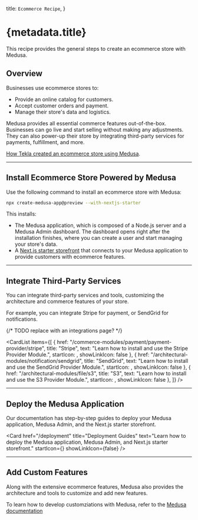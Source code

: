 
  title: `Ecommerce Recipe`,
}

# {metadata.title}

This recipe provides the general steps to create an ecommerce store with Medusa.

## Overview

Businesses use ecommerce stores to:

- Provide an online catalog for customers.
- Accept customer orders and payment.
- Manage their store's data and logistics.

Medusa provides all essential commerce features out-of-the-box. Businesses can go live and start selling without making any adjustments. They can also power-up their store by integrating third-party services for payments, fulfillment, and more.

<Note title="Related use-case">

[How Tekla created an ecommerce store using Medusa](https://medusajs.com/blog/tekla/).

</Note>

---

## Install Ecommerce Store Powered by Medusa

Use the following command to install an ecommerce store with Medusa:

```bash
npx create-medusa-app@preview --with-nextjs-starter
```

This installs:

- The Medusa application, which is composed of a Node.js server and a Medusa Admin dashboard. The dashboard opens right after the installation finishes, where you can create a user and start managing your store's data.
- A [Next.js starter storefront](../../nextjs-starter/page.mdx) that connects to your Medusa application to provide customers with ecommerce features.

---

## Integrate Third-Party Services

You can integrate third-party services and tools, customizing the architecture and commerce features of your store.

For example, you can integrate Stripe for payment, or SendGrid for notifications.

{/* TODO replace with an integrations page? */}

<CardList items={[
  {
    href: "/commerce-modules/payment/payment-provider/stripe",
    title: "Stripe",
    text: "Learn how to install and use the Stripe Provider Module.",
    startIcon: <PuzzleSolid />,
    showLinkIcon: false
  },
  {
    href: "/architectural-modules/notification/sendgrid",
    title: "SendGrid",
    text: "Learn how to install and use the SendGrid Provider Module.",
    startIcon: <PuzzleSolid />,
    showLinkIcon: false
  },
  {
    href: "/architectural-modules/file/s3",
    title: "S3",
    text: "Learn how to install and use the S3 Provider Module.",
    startIcon: <PuzzleSolid />,
    showLinkIcon: false
  },
]} />

---

## Deploy the Medusa Application

Our documentation has step-by-step guides to deploy your Medusa application, Medusa Admin, and the Next.js starter storefront.

<Card
  href="/deployment"
  title="Deployment Guides"
  text="Learn how to deploy the Medusa application, Medusa Admin, and Next.js starter storefront."
  startIcon={<AcademicCapSolid />}
  showLinkIcon={false}
/>

---

## Add Custom Features

Along with the extensive ecommerce features, Medusa also provides the architecture and tools to customize and add new features.

To learn how to develop customziations with Medusa, refer to the [Medusa documentation](!docs!)
